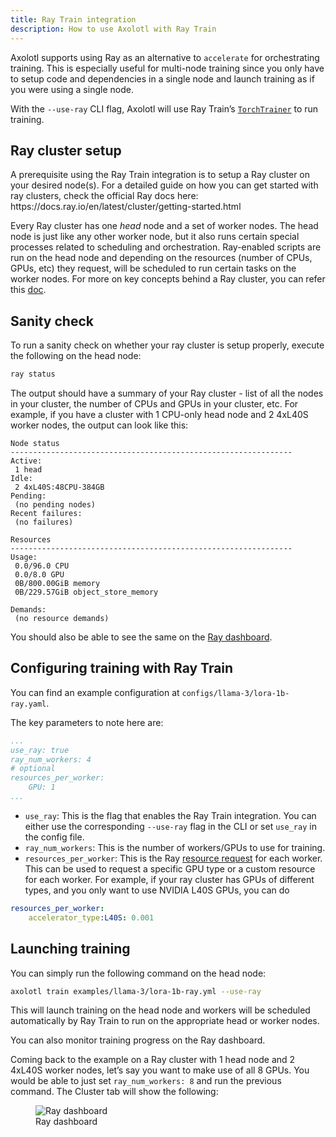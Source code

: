 ```yaml
---
title: Ray Train integration
description: How to use Axolotl with Ray Train
---
```


Axolotl supports using Ray as an alternative to `accelerate` for orchestrating training. This is especially useful for multi-node training since you only have to setup code and dependencies in a single node and launch training as if you were using a single node.

With the `--use-ray` CLI flag, Axolotl will use Ray Train's [`TorchTrainer`](https://docs.ray.io/en/latest/train/api/doc/ray.train.torch.TorchTrainer.html#ray.train.torch.TorchTrainer) to run training.

## Ray cluster setup

A prerequisite using the Ray Train integration is to setup a Ray cluster on your desired node(s). For a detailed guide on how you can get started with ray clusters, check the official Ray docs here: https://docs.ray.io/en/latest/cluster/getting-started.html

Every Ray cluster has one _head_ node and a set of worker nodes. The head node is just like any other worker node, but it also runs certain special processes related to scheduling and orchestration. Ray-enabled scripts are run on the head node and depending on the resources (number of CPUs, GPUs, etc) they request, will be scheduled to run certain tasks on the worker nodes. For more on key concepts behind a Ray cluster, you can refer this [doc](https://docs.ray.io/en/latest/cluster/key-concepts.html#cluster-key-concepts).

## Sanity check

To run a sanity check on whether your ray cluster is setup properly, execute the following on the head node:

```bash
ray status
```

The output should have a summary of your Ray cluster - list of all the nodes in your cluster, the number of CPUs and GPUs in your cluster, etc. For example, if you have a cluster with 1 CPU-only head node and 2 4xL40S worker nodes, the output can look like this:


```
Node status
---------------------------------------------------------------
Active:
 1 head
Idle:
 2 4xL40S:48CPU-384GB
Pending:
 (no pending nodes)
Recent failures:
 (no failures)

Resources
---------------------------------------------------------------
Usage:
 0.0/96.0 CPU
 0.0/8.0 GPU
 0B/800.00GiB memory
 0B/229.57GiB object_store_memory

Demands:
 (no resource demands)
```

You should also be able to see the same on the [Ray dashboard](https://docs.ray.io/en/latest/ray-observability/getting-started.html).


## Configuring training with Ray Train

You can find an example configuration at `configs/llama-3/lora-1b-ray.yaml`.

The key parameters to note here are:

```yaml
...
use_ray: true
ray_num_workers: 4
# optional
resources_per_worker:
    GPU: 1
...
```

- `use_ray`: This is the flag that enables the Ray Train integration. You can either use the corresponding `--use-ray` flag in the CLI or set `use_ray` in the config file.
- `ray_num_workers`: This is the number of workers/GPUs to use for training.
- `resources_per_worker`: This is the Ray [resource request](https://docs.ray.io/en/latest/ray-core/scheduling/resources.html) for each worker. This can be used to request a specific GPU type or a custom resource for each worker. For example, if your ray cluster has GPUs of different types, and you only want to use NVIDIA L40S GPUs, you can do

```yaml
resources_per_worker:
    accelerator_type:L40S: 0.001
```

## Launching training

You can simply run the following command on the head node:

```bash
axolotl train examples/llama-3/lora-1b-ray.yml --use-ray
```

This will launch training on the head node and workers will be scheduled automatically by Ray Train to run on the appropriate head or worker nodes.

You can also monitor training progress on the Ray dashboard.

Coming back to the example on a Ray cluster with 1 head node and 2 4xL40S worker nodes, let's say you want to make use of all 8 GPUs. You would be able to just set `ray_num_workers: 8` and run the previous command. The Cluster tab will show the following:

![Ray dashboard](./images/ray-cluster-dashboard.png)
